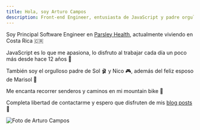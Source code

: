 ```yaml
---
title: Hola, soy Arturo Campos
description: Front-end Engineer, entusiasta de JavaScript y padre orgulloso
---
```


<div className='flex flex-col-reverse items-center mt-5 md:space-x-7 md:flex-row'> 
  <div className='flex-1 px-5 text-center md:text-left md:px-0'>

Soy Principal Software Engineer en [Parsley Health](https://www.parsleyhealth.com/), actualmente viviendo en Costa Rica 🇨🇷

JavaScript es lo que me apasiona, lo disfruto al trabajar cada día un poco más desde hace 12 años 💪

También soy el orgulloso padre de Sol 🩰 y Nico 🎮, además del feliz esposo de Marisol 🎨

Me encanta recorrer senderos y caminos en mi mountain bike 🚵

Completa libertad de contactarme y espero que disfruten de mis [blog posts](/blog) 📝

  </div>
  <div className='md:border-gray-300 md:border-l md:border-dotted md:pl-7 md:py-7'>
    <div className='inline-flex border-2 rounded-full shadow-xl border-secondary'>
      <Image
        alt='Foto de Arturo Campos'
        className='rounded-full'
        height={160}
        priority
        src='/images/arturo.jpg'
        width={160}
      />
    </div>
  </div>
</div>
